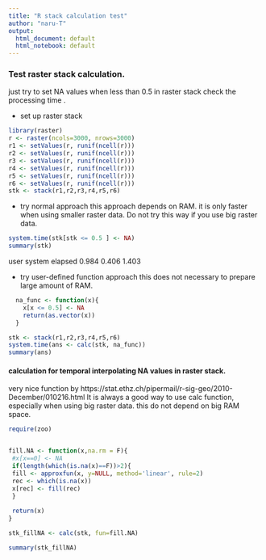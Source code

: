 ```yaml
---
title: "R stack calculation test"
author: "naru-T"
output:
  html_document: default
  html_notebook: default
---
```


### Test raster stack calculation. 
just try to set NA values when less than 0.5 in raster stack
check the processing time .

* set up raster stack
```r
library(raster)
r <- raster(ncols=3000, nrows=3000)
r1 <- setValues(r, runif(ncell(r)))
r2 <- setValues(r, runif(ncell(r)))
r3 <- setValues(r, runif(ncell(r)))
r4 <- setValues(r, runif(ncell(r)))
r5 <- setValues(r, runif(ncell(r)))
r6 <- setValues(r, runif(ncell(r)))
stk <- stack(r1,r2,r3,r4,r5,r6)

```

* try normal approach
this approach depends on RAM. 
it is only faster when using smaller raster data. 
Do not try this way if you use big raster data.
```r
system.time(stk[stk <= 0.5 ] <- NA)
summary(stk)
```

   user  system elapsed 
  0.984   0.406   1.403 
  

* try user-defined function approach
this does not necessary to prepare large amount of RAM.
```r
  na_func <- function(x){
    x[x <= 0.5] <- NA
    return(as.vector(x))
  }

stk <- stack(r1,r2,r3,r4,r5,r6)
system.time(ans <- calc(stk, na_func))
summary(ans)
```

#### calculation for temporal interpolating NA values in raster stack. 


very nice function by https://stat.ethz.ch/pipermail/r-sig-geo/2010-December/010216.html
It is always a good way to use calc function, especially when using big raster data.
this do not depend on big RAM space.
```r
require(zoo)


fill.NA <- function(x,na.rm = F){
 #x[x==0] <- NA
 if(length(which(is.na(x)==F))>2){
 fill <- approxfun(x, y=NULL, method='linear', rule=2)
 rec <- which(is.na(x))
 x[rec] <- fill(rec)
 }
 
 return(x)
}

stk_fillNA <- calc(stk, fun=fill.NA)

summary(stk_fillNA)

```

